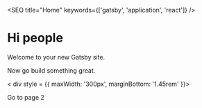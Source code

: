 

<SEO title="Home" keywords={['gatsby', 'application', 'react']} />

# Hi people

Welcome to your new Gatsby site.

Now go build something great.

< div style = {{ maxWidth: '300px', marginBottom: '1.45rem' }}>
  <Image />
</div >

<Link to="/page-2/">Go to page 2</Link>
